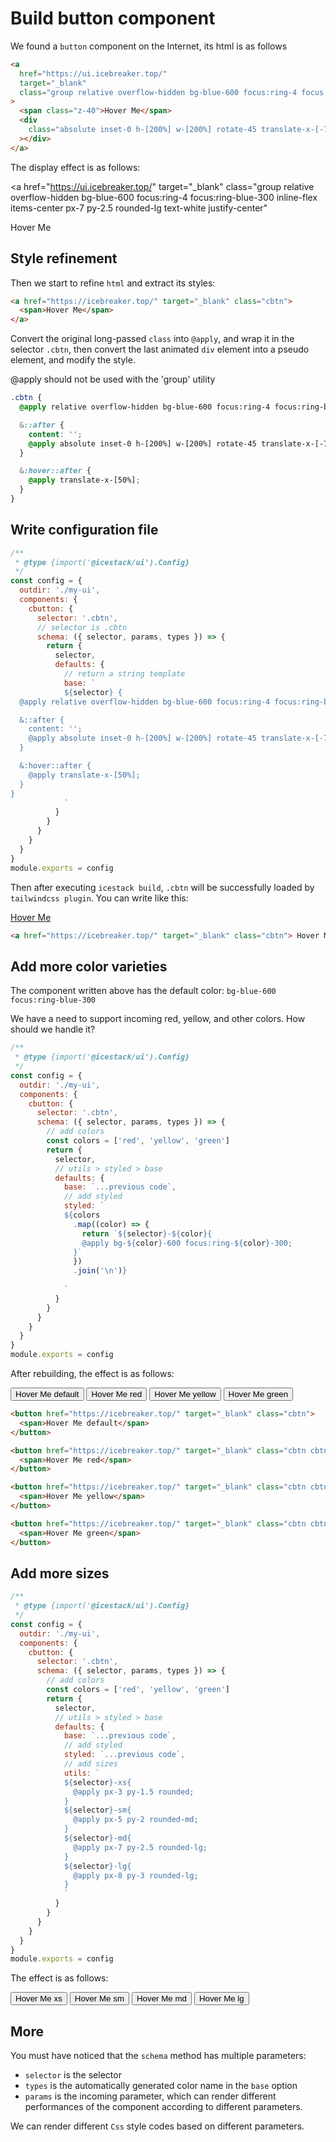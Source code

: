 
# Build button component

We found a `button` component on the Internet, its html is as follows

```html
<a
  href="https://ui.icebreaker.top/"
  target="_blank"
  class="group relative overflow-hidden bg-blue-600 focus:ring-4 focus:ring-blue-300 inline-flex items-center px-7 py-2.5 rounded-lg text-white justify-center"
>
  <span class="z-40">Hover Me</span>
  <div
    class="absolute inset-0 h-[200%] w-[200%] rotate-45 translate-x-[-75%] transition-all group-hover:scale-100 bg-white/30 group-hover:translate-x-[50%] z-20 duration-1000"
  ></div>
</a>
```

The display effect is as follows:

<a
  href="https://ui.icebreaker.top/"
  target="_blank"
  class="group relative overflow-hidden bg-blue-600 focus:ring-4 focus:ring-blue-300 inline-flex items-center px-7 py-2.5 rounded-lg text-white justify-center"
>
  <span class="z-40">Hover Me</span>
  <div class="absolute inset-0 h-[200%] w-[200%] rotate-45 translate-x-[-75%] transition-all group-hover:scale-100 bg-white/30 group-hover:translate-x-[50%] z-20 duration-1000"></div>
</a>

## Style refinement

Then we start to refine `html` and extract its styles:

```html
<a href="https://icebreaker.top/" target="_blank" class="cbtn">
  <span>Hover Me</span>
</a>
```

Convert the original long-passed `class` into `@apply`, and wrap it in the selector `.cbtn`, then convert the last animated `div` element into a pseudo element, and modify the style.

<Callout type="info">@apply should not be used with the 'group' utility</Callout>

```scss
.cbtn {
  @apply relative overflow-hidden bg-blue-600 focus:ring-4 focus:ring-blue-300 inline-flex items-center px-7 py-2.5 rounded-lg text-white justify-center;

  &::after {
    content: '';
    @apply absolute inset-0 h-[200%] w-[200%] rotate-45 translate-x-[-75%] transition-all bg-white/30 z-20 duration-1000;
  }

  &:hover::after {
    @apply translate-x-[50%];
  }
}
```

## Write configuration file

```js
/**
 * @type {import('@icestack/ui').Config}
 */
const config = {
  outdir: './my-ui',
  components: {
    cbutton: {
      selector: '.cbtn',
      // selector is .cbtn
      schema: ({ selector, params, types }) => {
        return {
          selector,
          defaults: {
            // return a string template
            base: `
            ${selector} {
  @apply relative overflow-hidden bg-blue-600 focus:ring-4 focus:ring-blue-300 inline-flex items-center px-7 py-2.5 rounded-lg text-white justify-center;

  &::after {
    content: '';
    @apply absolute inset-0 h-[200%] w-[200%] rotate-45 translate-x-[-75%] transition-all bg-white/30 z-20 duration-1000;
  }

  &:hover::after {
    @apply translate-x-[50%];
  }
}
            `
          }
        }
      }
    }
  }
}
module.exports = config
```

Then after executing `icestack build`, `.cbtn` will be successfully loaded by `tailwindcss plugin`. You can write like this:

<a href="https://icebreaker.top/" target="_blank" class="cbtn">
  Hover Me
</a>

```html
<a href="https://icebreaker.top/" target="_blank" class="cbtn"> Hover Me </a>
```

## Add more color varieties

The component written above has the default color: `bg-blue-600 focus:ring-blue-300`

We have a need to support incoming red, yellow, and other colors. How should we handle it?

```js
/**
 * @type {import('@icestack/ui').Config}
 */
const config = {
  outdir: './my-ui',
  components: {
    cbutton: {
      selector: '.cbtn',
      schema: ({ selector, params, types }) => {
        // add colors
        const colors = ['red', 'yellow', 'green']
        return {
          selector,
          // utils > styled > base
          defaults: {
            base: `...previous code`,
            // add styled
            styled: `
            ${colors
              .map((color) => {
                return `${selector}-${color}{
                @apply bg-${color}-600 focus:ring-${color}-300;
              }`
              })
              .join('\n')}
            
            `
          }
        }
      }
    }
  }
}
module.exports = config
```

After rebuilding, the effect is as follows:

<button href="https://icebreaker.top/" target="_blank" class="cbtn">
  <span>Hover Me default</span>
</button>

<button href="https://icebreaker.top/" target="_blank" class="cbtn cbtn-red">
  <span>Hover Me red</span>
</button>

<button href="https://icebreaker.top/" target="_blank" class="cbtn cbtn-yellow">
  <span>Hover Me yellow</span>
</button>

<button href="https://icebreaker.top/" target="_blank" class="cbtn cbtn-green">
  <span>Hover Me green</span>
</button>

```html
<button href="https://icebreaker.top/" target="_blank" class="cbtn">
  <span>Hover Me default</span>
</button>

<button href="https://icebreaker.top/" target="_blank" class="cbtn cbtn-red">
  <span>Hover Me red</span>
</button>

<button href="https://icebreaker.top/" target="_blank" class="cbtn cbtn-yellow">
  <span>Hover Me yellow</span>
</button>

<button href="https://icebreaker.top/" target="_blank" class="cbtn cbtn-green">
  <span>Hover Me green</span>
</button>
```

## Add more sizes

```js
/**
 * @type {import('@icestack/ui').Config}
 */
const config = {
  outdir: './my-ui',
  components: {
    cbutton: {
      selector: '.cbtn',
      schema: ({ selector, params, types }) => {
        // add colors
        const colors = ['red', 'yellow', 'green']
        return {
          selector,
          // utils > styled > base
          defaults: {
            base: `...previous code`,
            // add styled
            styled: `...previous code`,
            // add sizes
            utils: `
            ${selector}-xs{
              @apply px-3 py-1.5 rounded;
            }
            ${selector}-sm{
              @apply px-5 py-2 rounded-md;
            }
            ${selector}-md{
              @apply px-7 py-2.5 rounded-lg;
            }
            ${selector}-lg{
              @apply px-8 py-3 rounded-lg;
            }
            `
          }
        }
      }
    }
  }
}
module.exports = config
```

The effect is as follows:

<button href="https://icebreaker.top/" target="_blank" class="cbtn cbtn-xs">
  <span>Hover Me xs</span>
</button>

<button href="https://icebreaker.top/" target="_blank" class="cbtn cbtn-sm">
  <span>Hover Me sm</span>
</button>

<button href="https://icebreaker.top/" target="_blank" class="cbtn cbtn-md">
  <span>Hover Me md</span>
</button>

<button href="https://icebreaker.top/" target="_blank" class="cbtn cbtn-lg">
  <span>Hover Me lg</span>
</button>

## More

You must have noticed that the `schema` method has multiple parameters:

- `selector` is the selector
- `types` is the automatically generated color name in the `base` option
- `params` is the incoming parameter, which can render different performances of the component according to different parameters.

We can render different `Css` style codes based on different parameters.
